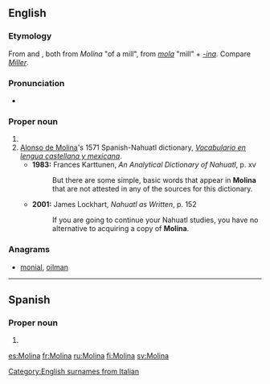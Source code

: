 ==English==
{{wikipedia}}

===Etymology===
From {{etyl|es|en}} and {{etyl|it|en}}, both from {{etyl|la|en}} ''Molina'' "of a mill", from ''[[mola]]'' "mill" + ''[[-ina]]''. Compare ''[[Miller]]''.

===Pronunciation===
* {{IPA|/mɵˈlinə/|lang=en}}

===Proper noun===
{{en-proper noun}}

# {{surname|from=Spanish}}
# [[w:Alonso de Molina|Alonso de Molina]]'s 1571 Spanish-Nahuatl dictionary, ''[[w:Vocabulario en lengua castellana y mexicana|Vocabulario en lengua castellana y mexicana]]''.
#* '''1983:''' Frances Karttunen, ''An Analytical Dictionary of Nahuatl'', p. xv
#*: But there are some simple, basic words that appear in '''Molina''' that are not attested in any of the sources for this dictionary.
#* '''2001:''' James Lockhart, ''Nahuatl as Written'', p. 152
#*: If you are going to continue your Nahuatl studies, you have no alternative to acquiring a copy of '''Molina'''.

===Anagrams===
* [[monial#English|monial]], [[oilman#English|oilman]]

[[Category:English surnames from Italian]]

----

==Spanish==

===Proper noun===
{{es-proper noun}}

# {{surname|lang=es}}

[[es:Molina]]
[[fr:Molina]]
[[ru:Molina]]
[[fi:Molina]]
[[sv:Molina]]